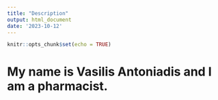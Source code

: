 ```yaml
---
title: "Description"
output: html_document
date: '2023-10-12'
---
```


```r
knitr::opts_chunk$set(echo = TRUE)
```

# My name is Vasilis Antoniadis and I am a pharmacist.